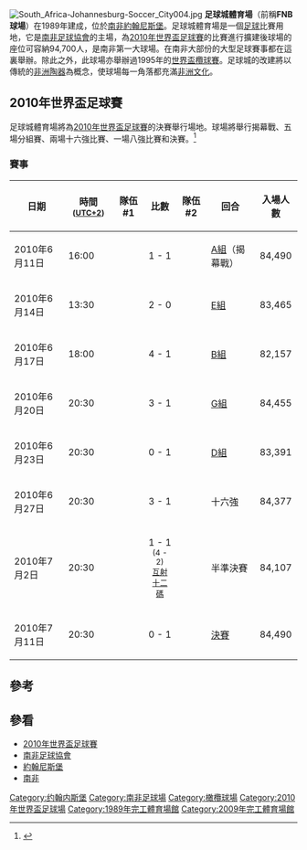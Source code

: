{{Infobox Stadium 
| stadium_name      = 足球城體育場<br />Soccer City
| nickname          = 
| image             =
| location          = [[南非|南非]][[約翰尼斯堡|約翰尼斯堡]]
| coordinates       = 
| broke_ground      = 
| opened            = 1989年
| renovated         = 2009年
| expanded          = 
| closed            = 
| demolished        = 
| owner             = [[南非足球協會|南非足球協會]]
| operator          = 
| surface           = [[草地|草地]]
| Constructor       = 
| construction_cost = 
| architect         = 
| former_names      = 
| nicknames         = 
| tenants           = [[南非足球協會|南非足球協會]]
| seating_capacity  = [[足球|足球賽事]]：94,700人
| dimensions        = 
}}

[[File:South_Africa-Johannesburg-Soccer_City004.jpg|thumb]]
'''足球城體育場'''（前稱'''FNB球場'''）在1989年建成，位於[[南非|南非]][[約翰尼斯堡|約翰尼斯堡]]。足球城體育場是一個[[足球|足球]]比賽用地，它是[[南非足球協會|南非足球協會]]的主場，為[[2010年世界盃足球賽|2010年世界盃足球賽]]的比賽進行擴建後球場的座位可容納94,700人，是南非第一大球場。在南非大部份的大型足球賽事都在這裏舉辦。除此之外，此球場亦舉辦過1995年的[[世界盃欖球賽|世界盃欖球賽]]。足球城的改建將以傳統的[[非洲|非洲]][[陶器|陶器]]為概念，使球場每一角落都充滿[[非洲文化|非洲文化]]。

== 2010年世界盃足球賽 ==
足球城體育場將為[[2010年世界盃足球賽|2010年世界盃足球賽]]的決賽舉行場地。球場將舉行揭幕戰、五場分組賽、兩場十六強比賽、一場八強比賽和決賽。<ref name=southafrica.info>{{cite web|url=http://www.southafrica.info/2010/2010-faq.htm|title=SA 2010: frequent questions|publisher=southafrica.info|accessdate=2007-05-26|archive-date=2007-06-03|archive-url=https://web.archive.org/web/20070603155707/http://www.southafrica.info/2010/2010-faq.htm|dead-url=no}}</ref>

=== 賽事 ===
{| class="wikitable" style="text-align: left;" width="70%"
|-
!日期
!時間<small>([[UTC+2|UTC+2]])</small>
!隊伍 #1
!比數
!隊伍 #2
!回合
!入場人數
|-
|2010年6月11日||16:00||{{fb|RSA}}||style="text-align:center;"|1 - 1||{{fb|MEX}} ||[[2010年世界盃決賽週_-_A組|A組]]（揭幕戰）||style="text-align:center;"|84,490
|-
|2010年6月14日||13:30||{{fb|NED}}||style="text-align:center;"|2 - 0||{{fb|DEN}}||[[2010年世界盃決賽週_-_E組|E組]]||style="text-align:center;"|83,465
|-
|2010年6月17日||18:00||{{fb|ARG}}||style="text-align:center;"|4 - 1||{{fb|KOR}}||[[2010年世界盃決賽週_-_B組|B組]]||style="text-align:center;"|82,157
|-
|2010年6月20日||20:30||{{fb|BRA}}||style="text-align:center;"|3 - 1||{{fb|CIV}}||[[2010年世界盃決賽週_-_G組|G組]]||style="text-align:center;"|84,455
|-
|2010年6月23日||20:30||{{fb|GHA}}||style="text-align:center;"|0 - 1||{{fb|GER}}||[[2010年世界盃決賽週_-_D組|D組]]||style="text-align:center;"|83,391
|-
|2010年6月27日||20:30||{{fb|ARG}}||style="text-align:center;"|3 - 1||{{fb|MEX}} ||十六強||style="text-align:center;"|84,377
|-
|2010年7月2日||20:30||{{fb|URU}}||style="text-align:center;"|1 - 1<br /><small>(4 - 2)<br />[[互射十二碼|互射十二碼]]</small>||{{fb|GHA}}||半準決賽||style="text-align:center;"|84,107
|-
|2010年7月11日||20:30||{{fb|NED}}||style="text-align:center;"|0 - 1||{{fb|ESP}}||[[2010年世界盃足球賽決賽|決賽]]||style="text-align:center;"|84,490
|}

== 參考 ==
{{reflist}}

== 參看 ==
{{commons|Category:Soccer City}}
* [[2010年世界盃足球賽|2010年世界盃足球賽]]
* [[南非足球協會|南非足球協會]]
* [[約翰尼斯堡|約翰尼斯堡]]
* [[南非|南非]]

{{start box}}
{{succession box|3=[[世界盃足球賽|國際足協世界盃]]<br />決賽舉行場地|1= [[柏林奧林匹克體育場|柏林奧林匹克體育場]]<br />（[[德國|德國]][[柏林|柏林]]） |2=[[马拉卡纳体育场|马拉卡纳体育场]]<br />（[[巴西|巴西]][[里约热内卢|里约热内卢]]） |4=2010年}}
{{end box}}
{{2010年世界盃賽場}}
{{FIFA World Cup Final stadiums}}

[[Category:约翰内斯堡|Category:约翰内斯堡]]
[[Category:南非足球場|Category:南非足球場]]
[[Category:橄欖球場|Category:橄欖球場]]
[[Category:2010年世界盃足球場|Category:2010年世界盃足球場]]
[[Category:1989年完工體育場館|Category:1989年完工體育場館]]
[[Category:2009年完工體育場館|Category:2009年完工體育場館]]